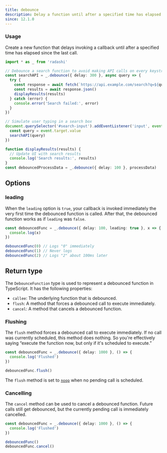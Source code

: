 ```yaml
---
title: debounce
description: Delay a function until after a specified time has elapsed since the last call
since: 12.1.0
---
```


### Usage

Create a new function that delays invoking a callback until after a specified time has elapsed since the last call.

```ts
import * as _ from 'radashi'

// Debounce a search function to avoid making API calls on every keystroke
const searchAPI = _.debounce({ delay: 300 }, async query => {
  try {
    const response = await fetch(`https://api.example.com/search?q=${query}`)
    const results = await response.json()
    displayResults(results)
  } catch (error) {
    console.error('Search failed:', error)
  }
})

// Simulate user typing in a search box
document.querySelector('#search-input').addEventListener('input', event => {
  const query = event.target.value
  searchAPI(query)
})

function displayResults(results) {
  // Update UI with search results
  console.log('Search results:', results)
}
const debouncedProcessData = _.debounce({ delay: 100 }, processData)
```

## Options

### leading

When the `leading` option is `true`, your callback is invoked immediately the very first time the debounced function is called. After that, the debounced function works as if `leading` was `false`.

```ts
const debouncedFunc = _.debounce({ delay: 100, leading: true }, x => {
  console.log(x)
})

debouncedFunc(0) // Logs "0" immediately
debouncedFunc(1) // Never logs
debouncedFunc(2) // Logs "2" about 100ms later
```

## Return type

The `DebounceFunction` type is used to represent a debounced function in TypeScript. It has the following properties:

- `callee`: The underlying function that is debounced.
- `flush`: A method that forces a debounced call to execute immediately.
- `cancel`: A method that cancels a debounced function.

### Flushing

The `flush` method forces a debounced call to execute immediately. If no call was currently scheduled, this method does nothing. So you're effectively saying “execute the function now, but only if it's scheduled to execute.”

```ts
const debouncedFunc = _.debounce({ delay: 1000 }, () => {
  console.log('Flushed')
})

debouncedFunc.flush()
```

The `flush` method is set to [`noop`](/reference/function/noop) when no pending call is scheduled.

### Cancelling

The `cancel` method can be used to cancel a debounced function. Future calls still get debounced, but the currently pending call is immediately cancelled.

```ts
const debouncedFunc = _.debounce({ delay: 1000 }, () => {
  console.log('Flushed')
})

debouncedFunc()
debouncedFunc.cancel()
```
